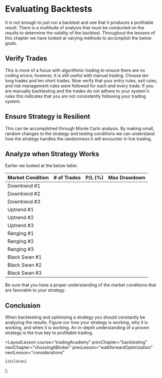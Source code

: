 
# Evaluating Backtests

It is not enough to just run a backtest and see that it produces a profitable result. There is a multitude of analysis that
must be conducted on the results to determine the validity of the backtest. Throughout the lessons of this chapter we have
looked at varying methods to accomplish the below goals.

## Verify Trades

This is more of a focus with algorithmic trading to ensure there are no coding errors; however, it is still useful with manual trading.
Choose ten long trades and ten short trades. Now verify that your entry rules, exit rules, and risk management rules were
followed for each and every trade. If you are manually backtesting and the trades do not adhere to your system's rules this
indicates that you are not consistently following your trading system.

## Ensure Strategy is Resilient

This can be accomplished through Monte Carlo analysis. By making small, random changes to the strategy and testing conditions
we can understand how the strategy handles the randomness it will encounter in live trading.

## Analyze when Strategy Works

Earlier we looked at the below table.

| Market Condition | # of Trades | P/L (%) | Max Drawdown |
| ---------------- | ----------- | ------- | ------------ |
| Downtrend #1     |             |         |              |
| Downtrend #2     |             |         |              |
| Downtrend #3     |             |         |              |
| Uptrend #1       |             |         |              |
| Uptrend #2       |             |         |              |
| Uptrend #3       |             |         |              |
| Ranging #1       |             |         |              |
| Ranging #2       |             |         |              |
| Ranging #3       |             |         |              |
| Black Swan #1    |             |         |              |
| Black Swan #2    |             |         |              |
| Black Swan #3    |             |         |              |

Be sure that you have a proper understanding of the market conditions that are favorable to your strategy.

## Conclusion

When backtesting and optimizing a strategy you should constantly be analyzing the results. Figure our how your strategy is
working, why it is working, and when it is working. An in-depth understanding of a proven strategy is the true key to
profitable trading.

  <LayoutLesson
    course="tradingAcademy"
    prevChapter="backtesting"
    nextChapter="choosingABroker"
    prevLesson="walkforwardOptimization"
    nextLesson="considerations"
  >
    {children}
  </LayoutLesson>
);
